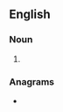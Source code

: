 {{also|ice-caps|ice caps}}
==English==

===Noun===
{{head|en|noun form}}

# {{plural of|en|icecap}}

===Anagrams===
* {{anagrams|en|a=acceips|capisce|ipecacs}}